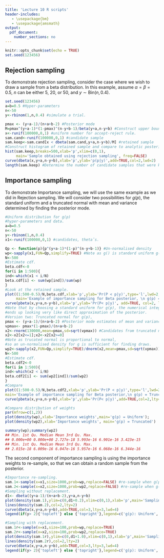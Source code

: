 ```yaml
---
title: 'Lecture 10 R scripts'
header-includes:
   - \usepackage{bm}
   - \usepackage{amsmath}
output: 
  pdf_document:
    number_sections: no
---
```


```r
knitr::opts_chunk$set(echo = TRUE)
set.seed(123456)
```

## Rejection sampling

To demonstrate rejection sampling, consider the case where we wish to draw a sample from a beta distribution.
In this example, assume $\alpha=\beta=0.5$, $n$ can be either 5, 20, or 50, and $y\sim \mbox{Bin}(n, 0.4)$.

```r
set.seed(123456)
a=b=0.5 #Hyper-parameters
n<-50
y<-rbinom(1,n,0.4) #simulate a trial.

pmax <- (y+a-1)/(n+a+b-2) #Posterior mode
M=pmax^(y+a-1)*(1-pmax)^(n-y+b-1)/beta(y+a,n-y+b) #Construct upper bound.
x<-runif(100000,0,1) #uniform number for accept-reject rule.
sam.cand<-runif(100000,0,1) #candidate sample
sam.keep<-sam.cand[x < dbeta(sam.cand,y+a,n-y+b)/M] #retained sample
#Construct histogram of retained sample and compare to analytic posterior
hist(sam.keep,breaks=500,xlab='p',xlim=c(0,1), 
     main='Sample obtained using rejection sampling', freq=FALSE)
curve(dbeta(x,y+a,n-y+b),xlab='p',ylab='p(p|y)',add=TRUE,col=2,lwd=2)
length(sam.keep) #Determine the number of candidate samples that were kept.
```

## Importance sampling
To demonstrate Importance sampling, we will use the same example as we did in Rejection sampling. We
will consider two possibilities for $g(p)$, the standard uniform and a truncated normal with mean and variance
determined by finding the posterior mode.

```r
#Uniform distribution for g(p)
#hyper-parameters and data.
a=b=0.5
n<-50
y<-rbinom(1,n,0.4)
x1<-runif(100000,0,1) #candidates, thetaˆs.

Qp <- function(p){p^(y+a-1)*(1-p)^(n-y+b-1)} #Un-normalised density
wp<-sapply(x1,FUN=Qp,simplify=TRUE) #Note as g() is standard uniform g(p) = 1 for all p.
N<-500
#Estimate cdf.
beta.cdf<-0
for(i in 1:500){
ind<-which(x1 < i/N)
beta.cdf[i] <- sum(wp[ind])/sum(wp)
}
#Look at the retained sample.
plot((1:500-0.5)/N,beta.cdf,xlab='p',ylab='Pr(P < p|y)',type='l',lwd=2,
     main='Example of importance sampling for Beta posterior, \n g(p) = Uniform')
curve(pbeta(x,y+a,n-y+b),xlab='p',ylab='Pr(P< p|y)', add=TRUE, col=2, lty=2, lwd=2)
#Note that by choosing a standard uniform for g(p), the numerical integration
#ends up looking very like direct approximation of the posterior.
#Version two: Truncated normal for g(p),
pmax <- (y+a-1)/(n+a+b-2) #Posterior mode estimates of mean and variance.
vpmax<- pmax*(1-pmax)/(n+a+b-2)
x2<-rnorm(130000,mean=pmax,sd=sqrt(vpmax)) #Candidates from truncated normal.
x2<-x2[x2<=1];x2<-x2[x2>=0]
#Note as trucated normal is proportional to normal,
#so an un-normalised density for g is sufficient for finding draws.
wp2<-sapply(x2,FUN=Qp,simplify=TRUE)/dnorm(x2,mean=pmax,sd=sqrt(vpmax)) #Calculate weights.
N<-500
#Estimate cdf.
beta.cdf2<-0
for(i in 1:500){
ind<-which(x2 < i/N)
beta.cdf2[i] <- sum(wp2[ind])/sum(wp2)
}
#Compare
plot((1:500-0.5)/N,beta.cdf2,xlab='p',ylab='Pr(P < p|y)',type='l',lwd=2,
main='Example of importance sampling for Beta posterior,\n g(p) = TruncatedN')
curve(pbeta(x,y+a,n-y+b),xlab='p',ylab='Pr(P< p|y)',add=TRUE,col=2,lty=2,lwd=2)

#Compare distribution of weights
par(mfrow=c(1,2))
plot(density(wp),xlab='Importance weights',main='g(p) = Uniform'); 
plot(density(wp2),xlab='Importance weights', main='g(p) = Truncated')

summary(wp);summary(wp2)
## Min. 1st Qu. Median Mean 3rd Qu. Max.
## 0.000e+00 0.000e+00 2.727e-18 5.993e-16 6.901e-16 3.423e-15
## Min. 1st Qu. Median Mean 3rd Qu. Max.
## 2.015e-18 6.009e-16 6.047e-16 5.957e-16 6.068e-16 6.344e-16
```
The second component of importance sampling is using the importance weights to re-sample, so that we can
obtain a random sample from the posterior.

```r
#Importance re-sampling.
sam.1<-sample(x=x1,size=1000,prob=wp,replace=FALSE) #re-sample when g(p) = Uniform.
sam.2<-sample(x=x2,size=1000,prob=wp2,replace=FALSE) #re-sample when g(p) = Truncated Normal.
#Sampling without replacement.
d1<- dbeta((y+a-1)/(n+a+b-2),y+a,n-y+b)
plot(density(sam.1),ylim=c(0,d1+0.2),xlim=c(0,1),xlab='p',main='Sampling without replacement',lwd=2)
lines(density(sam.2),col=2,lty=2)
curve(dbeta(x,y+a,n-y+b),add=TRUE,col=3,lty=3,lwd=4)
legend(if(y> 2){'topleft'} else {'topright'},legend=c('g(p): Uniform','g(p): TrunN', 'p(p|y)'),lty=1:3)

#Sampling with replacement.
sam.1r<-sample(x=x1,size=100,prob=wp,replace=TRUE)
sam.2r<-sample(x=x2,size=100,prob=wp2,replace=TRUE)
plot(density(sam.1r),ylim=c(0,d1+1.0),xlim=c(0,1),xlab='p',main='Sampling with replacement',lwd=2)
lines(density(sam.2r),col=2,lty=2)
curve(dbeta(x,y+a,n-y+b),add=TRUE,col=3,lty=3,lwd=4)
legend(if(y> 2){'topleft'} else {'topright'},legend=c('g(p): Uniform', 'g(p): TrunN', 'p(p|y)'),lty=1:3)
```
